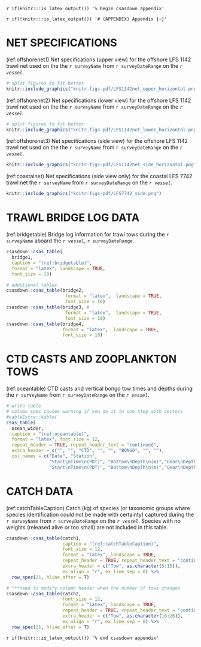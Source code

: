 <!-- The following code should appear at the beginning of the first appendix.
(if you have one)
After that, all subsequent sections will be turned into appendices. -->
`r if(knitr:::is_latex_output()) '% begin csasdown appendix'`

`r if(!knitr:::is_latex_output()) '# (APPENDIX) Appendix {-}'`

\clearpage

# NET SPECIFICATIONS {#app:appNet}

(ref:offshorenet1) Net specifications (upper view) for the offshore LFS 1142 trawl net used on the the `r surveyName` from `r surveyDateRange` on the *`r vessel`*.

```r

# split figures to fit better
knitr::include_graphics("knitr-figs-pdf/LFS1142net_upper_horizontal.png")

```
  
(ref:offshorenet2) Net specifications (lower view) for the offshore LFS 1142 trawl net used on the the `r surveyName` from `r surveyDateRange` on the *`r vessel`*.

```r

# split figures to fit better
knitr::include_graphics("knitr-figs-pdf/LFS1142net_lower_horizontal.png")

```
  
(ref:offshorenet3) Net specifications (side view) for the offshore LFS 1142 trawl net used on the the `r surveyName` from `r surveyDateRange` on the *`r vessel`*.

```r

knitr::include_graphics("knitr-figs-pdf/LFS1142net_side_horizontal.png")

```
  
(ref:coastalnet) Net specifications (side view only) for the coastal LFS 7742 trawl net the `r surveyName` from `r surveyDateRange` on the *`r vessel`*.

```r

knitr::include_graphics("knitr-figs-pdf/LFS7742_side.png")

```

\newpage
\FloatBarrier  

# TRAWL BRIDGE LOG DATA {#app:appBridge} 

(ref:bridgetable) Bridge log information for trawl tows during the `r surveyName` aboard the *`r vessel`*, `r surveyDateRange`.

```r

csasdown::csas_table(
  bridge1,
  caption = "(ref:bridgetable)",
  format = "latex", landscape = TRUE,
  font_size = 10)

# additional tables
csasdown::csas_table(bridge2, 
                      format = "latex",  landscape = TRUE,  
                      font_size = 10) 
csasdown::csas_table(bridge3, #
                      format = "latex",  landscape = TRUE,  
                      font_size = 10) 
csasdown::csas_table(bridge4, 
                     format = "latex",  landscape = TRUE,  
                     font_size = 10) 

```

\newpage

# CTD CASTS AND ZOOPLANKTON TOWS {#app:appOcean}  
  
(ref:oceantable) CTD casts and vertical bongo tow times and depths during the `r surveyName` from `r surveyDateRange` on the *`r vessel`*.

```r

# write table
# column_spec causes warning if you do it in one step with vectors
#kableExtra::kable(
csas_table(
  ocean_wider,
  caption = "(ref:oceantable)",
  format = "latex", font_size = 12,
  repeat_header = TRUE, repeat_header_text = "continued",
  extra_header = c("", "", "CTD", "", "", "BONGO", "", ""),
  col_names = c("Date", "Station",
                "Start\nTime\n(PDT)", "Bottom\nDepth\n(m)","Gear\nDepth\n(m)",
                "Start\nTime\n(PDT)", "Bottom\nDepth\n(m)","Gear\nDepth\n(m)"))
```

\newpage

# CATCH DATA {#app:appCatch}  

(ref:catchTableCaption) Catch (kg) of species (or taxonomic groups where species identification could not be made with certainty) captured during the `r surveyName` from `r surveyDateRange` on the *`r vessel`*. Species with no weights (released alive or too small) are not included in this table.

```r

csasdown::csas_table(catch1,
                     caption = "(ref:catchTableCaption)",
                     font_size = 12,
                     format = "latex", landscape = TRUE,
                     repeat_header = TRUE, repeat_header_text = "continued",
                     extra_header = c("Tow", as.character(5:15)),
                     ex_align = "r", ex_line_sep = 0) %>%
  row_spec(21, hline_after = T)

# ***need to modify column header when the number of tows changes
csasdown::csas_table(catch2,
                     font_size = 12,
                     format = "latex", landscape = TRUE,
                     repeat_header = TRUE, repeat_header_text = "continued",
                     extra_header = c("Tow", as.character(16:26)),
                     ex_align = "r", ex_line_sep = 0) %>%
  row_spec(21, hline_after = T)

```
\clearpage

<!-- At the end of your appendices add: -->
`r if(knitr:::is_latex_output()) '% end csasdown appendix'`
  